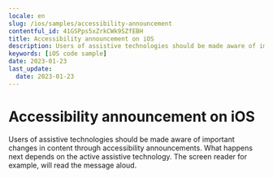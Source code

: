 ```yaml
---
locale: en
slug: /ios/samples/accessibility-announcement
contentful_id: 41GSPps5xZrkCWk9SZfEBH
title: Accessibility announcement on iOS
description: Users of assistive technologies should be made aware of important changes in content through accessibility announcements.
keywords: [iOS code sample]
date: 2023-01-23
last_update:
  date: 2023-01-23
---
```


# Accessibility announcement on iOS

Users of assistive technologies should be made aware of important changes in content through accessibility announcements. What happens next depends on the active assistive technology. The screen reader for example, will read the message aloud.

<CodeSample id="accessibility-announcement" locale="en" platform="ios"/>
